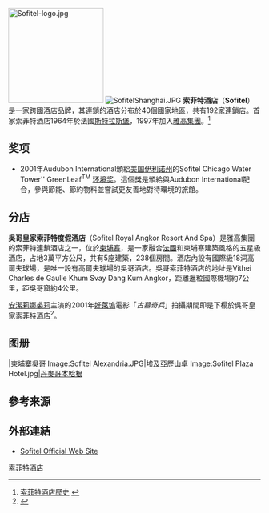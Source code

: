 [[Image:Sofitel-logo.jpg|190px]]
[[File:SofitelShanghai.JPG|thumb]]
'''索菲特酒店'''（'''Sofitel'''）是一家跨國酒店品牌，其連鎖的酒店分布於40個國家地區，共有192家連鎖店。首家索菲特酒店1964年於法國[[斯特拉斯堡|斯特拉斯堡]]，1997年加入[[雅高集團|雅高集團]]。<ref>[http://www.sofitel.com/zh/press-public-relations/history.shtml 索菲特酒店歷史] {{webarchive|url=https://web.archive.org/web/20090331232758/http://www.sofitel.com/zh/press-public-relations/history.shtml |date=2009-03-31 }}</ref>

==奖项==
*2001年Audubon International頒給[[美国|美国]][[伊利诺州|伊利诺州]]的Sofitel Chicago Water Tower''  GreenLeaf<sup>TM</sup> [[环境奖|环境奖]]。這個獎是頒給與Audubon International配合，參與節能、節約物料並嘗試更友善地對待環境的旅館。

==分店==
'''吳哥皇家索菲特度假酒店'''（Sofitel Royal Angkor Resort And Spa）是雅高集團的索菲特連鎖酒店之一，位於[[柬埔寨|柬埔寨]]，是一家融合[[法國|法國]]和柬埔寨建築風格的五星級酒店，占地3萬平方公尺，共有5座建築，238個房間。酒店內設有國際級18洞高爾夫球場，是唯一設有高爾夫球場的吳哥酒店。吳哥索菲特酒店的地址是Vithei Charles de Gaulle Khum Svay Dang Kum Angkor，距離暹粒國際機場約7公里，距吳哥窟約4公里。

[[安潔莉娜裘莉|安潔莉娜裘莉]]主演的2001年[[好萊塢|好萊塢]]電影「''古墓奇兵''」拍攝期間即是下榻於吳哥皇家索菲特酒店<ref>{{Cite web |url=http://comebesttour.pixnet.net/blog/post/23087897 |title=吳哥窟五星級的世外桃源 |access-date=2009-06-08 |archive-date=2016-03-04 |archive-url=https://web.archive.org/web/20160304201444/http://comebesttour.pixnet.net/blog/post/23087897 |dead-url=no }}</ref>。

==图册==
<gallery>
|[[柬埔寨|柬埔寨]][[吳哥|吳哥]]
Image:Sofitel Alexandria.JPG|[[埃及|埃及]][[亞歷山卓|亞歷山卓]]
Image:Sofitel Plaza Hotel.jpg|[[丹麥|丹麥]][[哥本哈根|哥本哈根]]
</gallery>

==參考来源==
<references/>
 
==外部連結==
* [https://web.archive.org/web/20110827132348/http://sofitel.com/ Sofitel Official Web Site]{{en}}

{{连锁酒店}}
{{雅高酒店集团}}
[[Category:索菲特酒店|]]